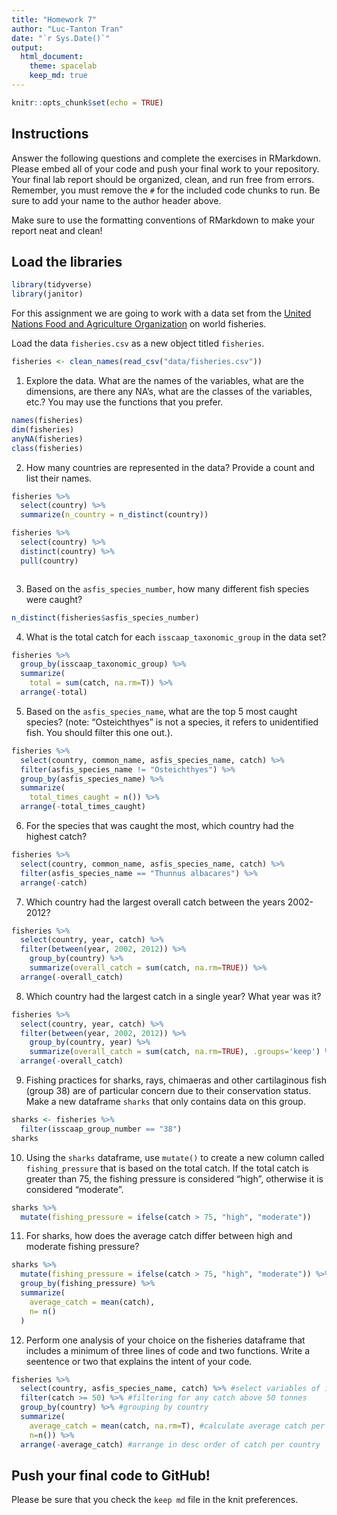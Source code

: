 ```yaml
---
title: "Homework 7"
author: "Luc-Tanton Tran"
date: "`r Sys.Date()`"
output:
  html_document: 
    theme: spacelab
    keep_md: true
---
```


```r
knitr::opts_chunk$set(echo = TRUE)
```

## Instructions
Answer the following questions and complete the exercises in RMarkdown. Please embed all of your code and push your final work to your repository. Your final lab report should be organized, clean, and run free from errors. Remember, you must remove the `#` for the included code chunks to run. Be sure to add your name to the author header above.  

Make sure to use the formatting conventions of RMarkdown to make your report neat and clean!  

## Load the libraries
```r
library(tidyverse)
library(janitor)
```

For this assignment we are going to work with a data set from the [United Nations Food and Agriculture Organization](http://www.fao.org/about/en/) on world fisheries.

Load the data `fisheries.csv` as a new object titled `fisheries`.
```r
fisheries <- clean_names(read_csv("data/fisheries.csv"))
```

1. Explore the data. What are the names of the variables, what are the dimensions, are there any NA's, what are the classes of the variables, etc.? You may use the functions that you prefer.
```r
names(fisheries)
dim(fisheries)
anyNA(fisheries)
class(fisheries)
```

2. How many countries are represented in the data? Provide a count and list their names.
```r
fisheries %>% 
  select(country) %>% 
  summarize(n_country = n_distinct(country))

fisheries %>% 
  select(country) %>% 
  distinct(country) %>% 
  pull(country)
```

```r

```

3. Based on the `asfis_species_number`, how many different fish species were caught?
```r
n_distinct(fisheries$asfis_species_number)
```

4. What is the total catch for each `isscaap_taxonomic_group` in the data set?
```r
fisheries %>% 
  group_by(isscaap_taxonomic_group) %>% 
  summarize(
    total = sum(catch, na.rm=T)) %>% 
  arrange(-total)
```

5. Based on the `asfis_species_name`, what are the top 5 most caught species? (note: "Osteichthyes" is not a species, it refers to unidentified fish. You should filter this one out.).
```r
fisheries %>% 
  select(country, common_name, asfis_species_name, catch) %>% 
  filter(asfis_species_name != "Osteichthyes") %>% 
  group_by(asfis_species_name) %>% 
  summarize(
    total_times_caught = n()) %>% 
  arrange(-total_times_caught)
```

6. For the species that was caught the most, which country had the highest catch?
```r
fisheries %>% 
  select(country, common_name, asfis_species_name, catch) %>% 
  filter(asfis_species_name == "Thunnus albacares") %>% 
  arrange(-catch)
```

7. Which country had the largest overall catch between the years 2002-2012?
```r
fisheries %>% 
  select(country, year, catch) %>% 
  filter(between(year, 2002, 2012)) %>%
    group_by(country) %>% 
    summarize(overall_catch = sum(catch, na.rm=TRUE)) %>% 
  arrange(-overall_catch)
```

8. Which country had the largest catch in a single year? What year was it? 
```r
fisheries %>% 
  select(country, year, catch) %>% 
  filter(between(year, 2002, 2012)) %>%
    group_by(country, year) %>% 
    summarize(overall_catch = sum(catch, na.rm=TRUE), .groups='keep') %>% 
  arrange(-overall_catch)
```

9. Fishing practices for sharks, rays, chimaeras and other cartilaginous fish (group 38) are of particular concern due to their conservation status. Make a new dataframe `sharks` that only contains data on this group. 
```r
sharks <- fisheries %>% 
  filter(isscaap_group_number == "38")
sharks
```

10. Using the `sharks` dataframe, use `mutate()` to create a new column called `fishing_pressure` that is based on the total catch. If the total catch is greater than 75, the fishing pressure is considered "high", otherwise it is considered "moderate".
```r
sharks %>% 
  mutate(fishing_pressure = ifelse(catch > 75, "high", "moderate"))
```

11. For sharks, how does the average catch differ between high and moderate fishing pressure?
```r
sharks %>% 
  mutate(fishing_pressure = ifelse(catch > 75, "high", "moderate")) %>% 
  group_by(fishing_pressure) %>% 
  summarize(
    average_catch = mean(catch),
    n= n()
  )
```

12. Perform one analysis of your choice on the fisheries dataframe that includes a minimum of three lines of code and two functions. Write a seentence or two that explains the intent of your code.
```r
fisheries %>% 
  select(country, asfis_species_name, catch) %>% #select variables of interest
  filter(catch >= 50) %>% #filtering for any catch above 50 tonnes
  group_by(country) %>% #grouping by country
  summarize(
    average_catch = mean(catch, na.rm=T), #calculate average catch per country
    n=n()) %>% 
  arrange(-average_catch) #arrange in desc order of catch per country
```

## Push your final code to GitHub!
Please be sure that you check the `keep md` file in the knit preferences.   